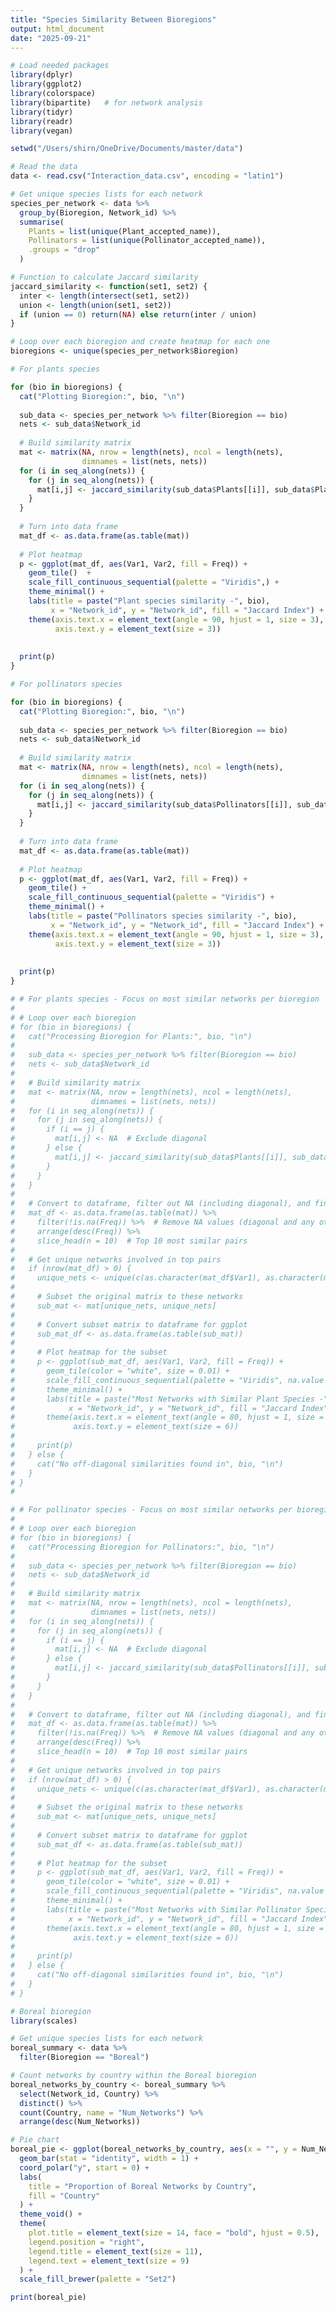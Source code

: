 ```yaml
---
title: "Species Similarity Between Bioregions"
output: html_document
date: "2025-09-21"
---
```

```r

# Load needed packages
library(dplyr)
library(ggplot2)
library(colorspace)
library(bipartite)   # for network analysis
library(tidyr)
library(readr)
library(vegan)

setwd("/Users/shirn/OneDrive/Documents/master/data")

# Read the data
data <- read.csv("Interaction_data.csv", encoding = "latin1")

# Get unique species lists for each network
species_per_network <- data %>%
  group_by(Bioregion, Network_id) %>%
  summarise(
    Plants = list(unique(Plant_accepted_name)),
    Pollinators = list(unique(Pollinator_accepted_name)),
    .groups = "drop"
  )

# Function to calculate Jaccard similarity
jaccard_similarity <- function(set1, set2) {
  inter <- length(intersect(set1, set2))
  union <- length(union(set1, set2))
  if (union == 0) return(NA) else return(inter / union)
}

# Loop over each bioregion and create heatmap for each one
bioregions <- unique(species_per_network$Bioregion)
```

```r
# For plants species 

for (bio in bioregions) {
  cat("Plotting Bioregion:", bio, "\n")
  
  sub_data <- species_per_network %>% filter(Bioregion == bio)
  nets <- sub_data$Network_id
  
  # Build similarity matrix
  mat <- matrix(NA, nrow = length(nets), ncol = length(nets),
                dimnames = list(nets, nets))
  for (i in seq_along(nets)) {
    for (j in seq_along(nets)) {
      mat[i,j] <- jaccard_similarity(sub_data$Plants[[i]], sub_data$Plants[[j]])
    }
  }
  
  # Turn into data frame 
  mat_df <- as.data.frame(as.table(mat))
  
  # Plot heatmap
  p <- ggplot(mat_df, aes(Var1, Var2, fill = Freq)) +
    geom_tile()  +
    scale_fill_continuous_sequential(palette = "Viridis",) +
    theme_minimal() +
    labs(title = paste("Plant species similarity -", bio),
         x = "Network_id", y = "Network_id", fill = "Jaccard Index") +
    theme(axis.text.x = element_text(angle = 90, hjust = 1, size = 3),
          axis.text.y = element_text(size = 3))
  
  
  print(p)
}

```

```r
# For pollinators species 

for (bio in bioregions) {
  cat("Plotting Bioregion:", bio, "\n")
  
  sub_data <- species_per_network %>% filter(Bioregion == bio)
  nets <- sub_data$Network_id
  
  # Build similarity matrix
  mat <- matrix(NA, nrow = length(nets), ncol = length(nets),
                dimnames = list(nets, nets))
  for (i in seq_along(nets)) {
    for (j in seq_along(nets)) {
      mat[i,j] <- jaccard_similarity(sub_data$Pollinators[[i]], sub_data$Pollinators[[j]])
    }
  }
  
  # Turn into data frame
  mat_df <- as.data.frame(as.table(mat))
  
  # Plot heatmap
  p <- ggplot(mat_df, aes(Var1, Var2, fill = Freq)) +
    geom_tile() +
    scale_fill_continuous_sequential(palette = "Viridis") +
    theme_minimal() +
    labs(title = paste("Pollinators species similarity -", bio),
         x = "Network_id", y = "Network_id", fill = "Jaccard Index") +
    theme(axis.text.x = element_text(angle = 90, hjust = 1, size = 3),
          axis.text.y = element_text(size = 3))
  
  
  print(p)
}

```

```r
# # For plants species - Focus on most similar networks per bioregion
# 
# # Loop over each bioregion
# for (bio in bioregions) {
#   cat("Processing Bioregion for Plants:", bio, "\n")
#   
#   sub_data <- species_per_network %>% filter(Bioregion == bio)
#   nets <- sub_data$Network_id
#   
#   # Build similarity matrix
#   mat <- matrix(NA, nrow = length(nets), ncol = length(nets),
#                 dimnames = list(nets, nets))
#   for (i in seq_along(nets)) {
#     for (j in seq_along(nets)) {
#       if (i == j) {
#         mat[i,j] <- NA  # Exclude diagonal
#       } else {
#         mat[i,j] <- jaccard_similarity(sub_data$Plants[[i]], sub_data$Plants[[j]])
#       }
#     }
#   }
#   
#   # Convert to dataframe, filter out NA (including diagonal), and find top 10 pairs
#   mat_df <- as.data.frame(as.table(mat)) %>%
#     filter(!is.na(Freq)) %>%  # Remove NA values (diagonal and any others)
#     arrange(desc(Freq)) %>%
#     slice_head(n = 10)  # Top 10 most similar pairs
#   
#   # Get unique networks involved in top pairs
#   if (nrow(mat_df) > 0) {
#     unique_nets <- unique(c(as.character(mat_df$Var1), as.character(mat_df$Var2)))
#     
#     # Subset the original matrix to these networks
#     sub_mat <- mat[unique_nets, unique_nets]
#     
#     # Convert subset matrix to dataframe for ggplot
#     sub_mat_df <- as.data.frame(as.table(sub_mat))
#     
#     # Plot heatmap for the subset
#     p <- ggplot(sub_mat_df, aes(Var1, Var2, fill = Freq)) +
#       geom_tile(color = "white", size = 0.01) +
#       scale_fill_continuous_sequential(palette = "Viridis", na.value = "grey90") +
#       theme_minimal() +
#       labs(title = paste("Most Networks with Similar Plant Species -", bio),
#            x = "Network_id", y = "Network_id", fill = "Jaccard Index") +
#       theme(axis.text.x = element_text(angle = 80, hjust = 1, size = 6),
#             axis.text.y = element_text(size = 6))
#     
#     print(p)
#   } else {
#     cat("No off-diagonal similarities found in", bio, "\n")
#   }
# }
# 

```

```r
# # For pollinator species - Focus on most similar networks per bioregion
# 
# # Loop over each bioregion
# for (bio in bioregions) {
#   cat("Processing Bioregion for Pollinators:", bio, "\n")
#   
#   sub_data <- species_per_network %>% filter(Bioregion == bio)
#   nets <- sub_data$Network_id
#   
#   # Build similarity matrix
#   mat <- matrix(NA, nrow = length(nets), ncol = length(nets),
#                 dimnames = list(nets, nets))
#   for (i in seq_along(nets)) {
#     for (j in seq_along(nets)) {
#       if (i == j) {
#         mat[i,j] <- NA  # Exclude diagonal
#       } else {
#         mat[i,j] <- jaccard_similarity(sub_data$Pollinators[[i]], sub_data$Pollinators[[j]])
#       }
#     }
#   }
#   
#   # Convert to dataframe, filter out NA (including diagonal), and find top 10 pairs
#   mat_df <- as.data.frame(as.table(mat)) %>%
#     filter(!is.na(Freq)) %>%  # Remove NA values (diagonal and any others)
#     arrange(desc(Freq)) %>%
#     slice_head(n = 10)  # Top 10 most similar pairs
#   
#   # Get unique networks involved in top pairs
#   if (nrow(mat_df) > 0) {
#     unique_nets <- unique(c(as.character(mat_df$Var1), as.character(mat_df$Var2)))
#     
#     # Subset the original matrix to these networks
#     sub_mat <- mat[unique_nets, unique_nets]
#     
#     # Convert subset matrix to dataframe for ggplot
#     sub_mat_df <- as.data.frame(as.table(sub_mat))
#     
#     # Plot heatmap for the subset
#     p <- ggplot(sub_mat_df, aes(Var1, Var2, fill = Freq)) +
#       geom_tile(color = "white", size = 0.01) +
#       scale_fill_continuous_sequential(palette = "Viridis", na.value = "grey90") +
#       theme_minimal() +
#       labs(title = paste("Most Networks with Similar Pollinator Species -", bio),
#            x = "Network_id", y = "Network_id", fill = "Jaccard Index") +
#       theme(axis.text.x = element_text(angle = 80, hjust = 1, size = 6),
#             axis.text.y = element_text(size = 6))
#     
#     print(p)
#   } else {
#     cat("No off-diagonal similarities found in", bio, "\n")
#   }
# }
```
```r

# Boreal bioregion 
library(scales)

# Get unique species lists for each network
boreal_summary <- data %>%
  filter(Bioregion == "Boreal")

# Count networks by country within the Boreal bioregion
boreal_networks_by_country <- boreal_summary %>%
  select(Network_id, Country) %>%
  distinct() %>%
  count(Country, name = "Num_Networks") %>%
  arrange(desc(Num_Networks))

# Pie chart 
boreal_pie <- ggplot(boreal_networks_by_country, aes(x = "", y = Num_Networks, fill = Country)) +
  geom_bar(stat = "identity", width = 1) +
  coord_polar("y", start = 0) +
  labs(
    title = "Proportion of Boreal Networks by Country",
    fill = "Country"
  ) +
  theme_void() +
  theme(
    plot.title = element_text(size = 14, face = "bold", hjust = 0.5),
    legend.position = "right",
    legend.title = element_text(size = 11),
    legend.text = element_text(size = 9)
  ) +
  scale_fill_brewer(palette = "Set2")

print(boreal_pie)
```





